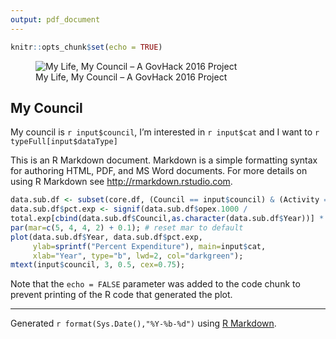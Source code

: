```yaml
---
output: pdf_document
---
```


```r
knitr::opts_chunk$set(echo = TRUE)
```

![My Life, My Council -- A GovHack 2016 Project](mockups/mylifemycouncil-logo.png)

## My Council

My council is `r input$council`, I'm interested in `r input$cat` and I want to `r typeFull[input$dataType]`

This is an R Markdown document. Markdown is a simple formatting syntax for authoring HTML, PDF, and MS Word documents. For more details on using R Markdown see <http://rmarkdown.rstudio.com>.

```r
data.sub.df <- subset(core.df, (Council == input$council) & (Activity == input$cat));
data.sub.df$pct.exp <- signif(data.sub.df$opex.1000 /
total.exp[cbind(data.sub.df$Council,as.character(data.sub.df$Year))] * 100,2);
par(mar=c(5, 4, 4, 2) + 0.1); # reset mar to default
plot(data.sub.df$Year, data.sub.df$pct.exp,
     ylab=sprintf("Percent Expenditure"), main=input$cat,
     xlab="Year", type="b", lwd=2, col="darkgreen");
mtext(input$council, 3, 0.5, cex=0.75);
```

Note that the `echo = FALSE` parameter was added to the code chunk to prevent printing of the R code that generated the plot.

----

Generated `r format(Sys.Date(),"%Y-%b-%d")` using [R Markdown](http://rmarkdown.rstudio.com/).

